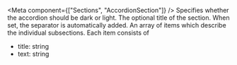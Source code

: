 
<Meta
  component={["Sections", "AccordionSection"]}
/>
<PropsTable>
  <PropsTableRow value="dark" type="boolean" default="false" optional>
    Specifies whether the accordion should be dark or light.
  </PropsTableRow>
  <PropsTableRow value="title" type="string" optional>
    The optional title of the section. When set, the separator is automatically added.
  </PropsTableRow>
  <PropsTableRow value="items" type="array of items" required>
    An array of items which describe the individual subsections. Each item consists of
    <ul>
    <li><span class="code">title: string</span></li>
    <li><span class="code">text: string</span></li>
    </ul>
  </PropsTableRow>
</PropsTable>
<ExampleLoader example="Sections/AccordionSection.tsx" />
